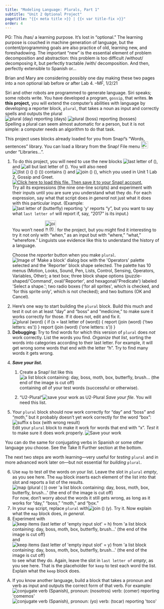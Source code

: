 ```yaml
---
title: "Modeling Language: Plurals, Part 1"
subtitle: "Unit 2 Optional Project"
pagetitle: "{{< meta title >}} | {{< var title-fix >}}"
order: 4
---
```


::: todo
PG: This /has/ a learning purpose. It's lost in "optional." The
learning purpose is couched in machine generation of language, but the
content/programming goals are also practice of old, learning new, and
foreshadowing. The important "new" is the essential element of problem
decomposition and abstraction: this problem is too difficult /without/
decomposing it, but perfectly tractable /with/ decomposition. And then,
perfectly extensible to Spanish or...

Brian and Mary are considering possibly one day making these two
pages into a non optional lab before or after Lab 4. --MF, 1/2/21
:::

::: learn
Siri and other robots are programmed to generate language. Siri speaks;
some robots write. You have developed a program, `gossip`,
that writes. <b>In this project,</b> you will extend the computer's
abilities with language by developing a reporter block,
`plural`, that takes a noun as input and correctly spells and
outputs the plural <br />
<img src="/img/2-complexity/plural-day-with-result.png" title="plural (day) reporting (days)" alt="plural (day) reporting (days)" class="ms-4"/>
<img src="/img/2-complexity/plural-boss-with-result.png" title="plural (boss) reporting (bosses)" alt="plural (boss) reporting (bosses)"/>
<br /> Spelling a plural can seem almost automatic for a person, but it
is not simple: a computer needs an algorithm to do that task.
:::

::: {#first .forYouToDo}
::: sidenote
This project uses blocks already loaded for you from Snap<em>!</em>'s
"Words, sentences" library. You can load a library from the
Snap<em>!</em> File menu
<img src="/img/1-introduction/file_button.png" title="Snap! File menu button" alt="Snap! File menu button" style="height:1.6em;"/>
under "Libraries...".
:::

<ol>

<li>To do this project, you will need to use the new blocks
<img src="/img/2-complexity/last-letter-of-169x27.png" title="last letter of ()" alt="last letter of ()"/>,
and
<img src="/img/2-complexity/all-but-last-letter-of-231x27 pixels.png" title="all but last letter of ()" alt="all but last letter of ()"/>.
You will also need
<img src="/img/2-complexity/(list-of-items)-contains-(some-item)-predicate.png" title="(list () () () ()) contains ()" alt="(list () () () ()) contains ()"/>
and
<img src="/img/2-complexity/join-117x27.png" title="join () ()" alt="join () ()"/>,
which you used in Unit 1 Lab 2, Gossip and Greet.<br />
<a class="run" href="/prog/2-complexity/U2-plural.xml"><img src="/img/icons/load-save.png" title="Click here to load this file. Then save it to your Snap! account." alt="Click here to load this file. Then save it to your Snap! account." class="inline"/></a><br />
Try all its expressions (the nine one-line scripts) and experiment with
their inputs until you are sure you understand what they do. For each
expression, say what that script does <em>in general</em> not just what
it does with this particular input. (Example:
<img src="/img/2-complexity/last-letter-of-butterfly-with-result-y.png" title="last letter of (butterfly) reporting &apos;y&apos;" alt="last letter of (butterfly) reporting &apos;y&apos;"/>
reports "y", but you want to say what `last letter of` will
report if, say, "2017" is its input.)</li>

::: endnote
You won't need
<img src="/img/2-complexity/join-t-all-but-first-letter-of-when-343x33.png" title="join (t) (all but first letter of (when))" alt="join (t) (all but first letter of (when))" style="height:2.6em;"/>
for the project, but you might find it interesting to try it not only
with "when," as an input but with "where," "what," "wherefore."
Linguists use evidence like this to understand the history of a
language.
:::

::: sidenote
Choose the <em>reporter</em> button when you make
`plural`.<br />
<img src="/img/building-blocks/make-a-reporter.png" title="Image of &apos;Make a block&apos; dialog box with the &apos;Operators&apos; palette selected and the &apos;Reporter&apos; block shape selected. The palette has 10 menus (Motion, Looks, Sound, Pen, Lists, Control, Sensing, Operators, Variables, Other); a text box; three block shape options (puzzle-shaped/&apos;Command&apos;, oval/&apos;Reporter&apos;, and hexagonal/&apos;Predicate&apos;) labeled &apos;Select a shape.&apos;; two radio boxes (&apos;for all sprites&apos;, which is checked, and &apos;for this sprite only&apos;, which is not checked); and two buttons (OK and Cancel)." alt="Image of &apos;Make a block&apos; dialog box with the &apos;Operators&apos; palette selected and the &apos;Reporter&apos; block shape selected. The palette has 10 menus (Motion, Looks, Sound, Pen, Lists, Control, Sensing, Operators, Variables, Other); a text box; three block shape options (puzzle-shaped/&apos;Command&apos;, oval/&apos;Reporter&apos;, and hexagonal/&apos;Predicate&apos;) labeled &apos;Select a shape.&apos;; two radio boxes (&apos;for all sprites&apos;, which is checked, and &apos;for this sprite only&apos;, which is not checked); and two buttons (OK and Cancel)."/>
:::

<li>Here's one way to start building the `plural` block.
Build this much and test it out on at least "day" and "boss" and
"medicine," to make sure it works correctly for those. If it does not,
edit and fix it. <br />
<img src="/img/2-complexity/plural-(script).png" title="plural (word) {
if (s = last letter of (word)) {
report (join (word) (&apos;two letters: es&apos;))
}
report (join (word) (&apos;one letters: s&apos;))
}" alt="plural (word) {
if (s = last letter of (word)) {
report (join (word) (&apos;two letters: es&apos;))
}
report (join (word) (&apos;one letters: s&apos;))
}" class="ms-4"/></li>

<li>**Debugging: ** Try to find words for which this
version of `plural` does <em>not</em> work correctly. List
the words you find. <em>Organize that list</em>, sorting the words into
categories according to their last letter. For example, it will get
wrong some words that end with the letter "h". Try to find many words it
gets wrong.</li>

<li>

**<em>Save your list.</em>**

<ol>

<li>Create a Snap<em>!</em> list like this
<img src="/img/2-complexity/noun-list-for-testing-plural2.png" title="a list block containing: day, boss, moth, box, butterfly, brush... (the end of the image is cut off)" alt="a list block containing: day, boss, moth, box, butterfly, brush... (the end of the image is cut off)"/>
containing <em>all</em> of your test words (successful or
otherwise).</li>

<li>

::: saveAs
["U2-Plural"]{.text}<img src="/img/icons/save-this-as.png" title="save your work as U2-Plural" alt="save your work as U2-Plural"/>
<em>Save your file</em>. You will need this list.
:::

</li>

</ol>

</li>

<li>Your `plural` block should now work correctly for "day"
and "boss" and "moth," but it probably doesn't yet work correctly for
the word "box":<br />
<img src="/img/2-complexity/plural-box-with-(wrong)-result.png" title="suffix s box (with wrong result)" alt="suffix s box (with wrong result)" class="ms-4"/><br />
Edit your `plural` block to make it work for words that end
with "x". <em>Test</em> it to make sure it does work properly.
<img src="/img/icons/save-mini.png" title="Save your work" alt="Save your work" class="inline"/></li>

</ol>
:::

You can do the same for conjugating verbs in Spanish or some other
language you choose. See the Take It Further section at the bottom.

The next two steps are worth learning---very useful for
<em>testing</em> `plural` and in more advanced work later
on---but not essential for <em>building</em> `plural`.

::: forYouToDo
<ol start="6">

<li>Use `map` to test <em>all</em> the words on your list.
Leave the slot in `plural` <em>empty</em>, as you see here.
The `map` block inserts each element of the list into that
slot and reports a list of the results.<br />
<img src="/img/2-complexity/map-plural-over-list-of-nouns.png" title="map (plural ( )) over &apos;a list block containing: day, boss, moth, box, butterfly, brush...&apos; (the end of the image is cut off)" alt="map (plural ( )) over &apos;a list block containing: day, boss, moth, box, butterfly, brush...&apos; (the end of the image is cut off)" class="ms-4"/><br />
For now, don't worry about the words it still gets wrong, as long as it
works for "day," "boss," "moth," and "box."</li>

<li>In your `map` script, replace `plural`
with<img src="/img/2-complexity/join-()-y.png" title="join () (y)" alt="join () (y)"/>.
Try it. Now explain what the `map` block does, <em>in
general</em>.</li>

<li>Experiment with<br />
<img src="/img/2-complexity/keep-items-such-that-(last-letter-of-(input)-equals-h)-from-test-list.png" title="keep items (last letter of &apos;empty input slot&apos; = h) from &apos;a list block containing: day, boss, moth, box, butterfly, brush...&apos; (the end of the image is cut off)" alt="keep items (last letter of &apos;empty input slot&apos; = h) from &apos;a list block containing: day, boss, moth, box, butterfly, brush...&apos; (the end of the image is cut off)" class="ms-4"/><br />
and<br />
<img src="/img/2-complexity/keep-items-such-that-(last-letter-of-(input)-equals-y)-from-test-list.png" title="keep items (last letter of &apos;empty input slot&apos; = y) from &apos;a list block containing: day, boss, moth, box, butterfly, brush...&apos; (the end of the image is cut off)" alt="keep items (last letter of &apos;empty input slot&apos; = y) from &apos;a list block containing: day, boss, moth, box, butterfly, brush...&apos; (the end of the image is cut off)" class="ms-4"/><br />
to see what they do. Again, leave the slot in `last letter
of` <em>empty</em>, as you see here. That is the placeholder for
`keep` to test each word the list. Explain what the
`keep` block does.</li>

</ol>
:::

::: takeItFurther
<ol type="A">

<li>If you know another language, build a block that takes a pronoun and
verb as input and outputs the correct form of that verb. For
example:<br />
<img src="/img/2-complexity/conjugate-verb-(spanish)-for-nosotros-comer.png" title="conjugate verb (Spanish), pronoun: (nosotros) verb: (comer) reporting &apos;comemos&apos;" alt="conjugate verb (Spanish), pronoun: (nosotros) verb: (comer) reporting &apos;comemos&apos;" class="ms-4"/>
<img src="/img/2-complexity/conjugate-verb-(spanish)-for-yo-tocar.png" title="conjugate verb (Spanish), pronoun: (yo) verb: (tocar) reporting &apos;toco&apos;" alt="conjugate verb (Spanish), pronoun: (yo) verb: (tocar) reporting &apos;toco&apos;" class="ms-4"/></li>

</ol>
:::
